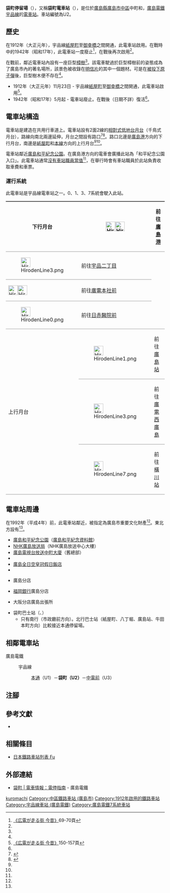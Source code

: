 {{Infobox station
|公司色 = #009944
|站名 = 袋町
|圖片 = Hiroden6599.jpg
|圖片說明 = 廣島港（宇品）方向月台（2005年）
|日文原名 = 袋町
|平假名 = ふくろまち
|羅馬拼音 = Fukuro-machi
|副站名 = 
|所在地 = {{JPN}}[[廣島縣|廣島縣]][[廣島市|廣島市]][[中區_(廣島市)|中區]]中町·{{Translink|ja|袋町 (広島市)|袋町 (廣島市)|袋町}}
|座標 = {{coord|34|23|28.26|N|132|27|22.36|E|type:railwaystation_region:JP-24|display=inline,title}}
|車站構造 = [[地面車站|地面車站]]
|月台配置 = 2面2線
|啟用年月日 = 1912年（大正元年）11月23日
|廢站年月日 = 
|乘客人數 = 
|上下車人次 = 
|統計年度 = 
|轉車 = 
|全寬備註 = 
|adjacent = {{Adjacent stations|system=廣島電鐵|line=宇品線|left=本通|right=中電前|note-left=U1<br/>0.3km|note-mid={{Color|#0092d7|●}}U2<br/>距離[[紙屋町停留場|紙屋町]]0.5km|note-right=U3<br>0.3km}}
}}
'''袋町停留場'''（{{jpn|j=袋町停留場|hg=ふくろまちていりゅうじょう|rm=Fukuro-machi teiryūjō|f=y}}），又稱'''袋町電車站'''（{{jpn|j=袋町電停}}），是位於[[廣島縣|廣島縣]][[廣島市|廣島市]][[中區_(廣島市)|中區]]中町和{{Translink|ja|袋町 (広島市)|袋町 (廣島市)|袋町}}，[[廣島電鐵|廣島電鐵]][[宇品線_(廣島電鐵)|宇品線]]的[[電車站|電車站]]。車站編號為U2。

== 歷史 ==
在1912年（大正元年），宇品線[[紙屋町停留場|紙屋町]]至[[御幸橋停留場|御幸橋]]之間開通，此電車站啟用。在戰時中的1942年（昭和17年），此電車站一度廢止<ref name=osafune>[[#osafune|《広電が走る街 今昔》]]69-70頁</ref>，在戰後再次啟用<ref name=osafune2/>。

在戰前，鄰近電車站{{Translink|ja|国泰寺 (広島市)|國泰寺 (廣島市)|國泰寺}}內設有一座巨型[[樟樹|樟樹]]<ref name=osafune/>。該電車駛過於巨型樟樹前的姿態成為了廣島市內的著名場所，該景色被收錄在[[明信片|明信片]]的其中一個題材。可是在[[廣島市原子彈爆炸|被投下原子彈]]後，巨型樹木便不存在<ref name=osafune/>。

*1912年（大正元年）11月23日 - 宇品線[[紙屋町停留場|紙屋町]]至[[御幸橋停留場|御幸橋]]之間開通，此電車站啟用<ref name=osafune2>[[#osafune|《広電が走る街 今昔》]]150-157頁</ref>。
*1942年（昭和17年）5月起 - 電車站廢止。在戰後（日期不詳）復活<ref name=osafune2/>。

== 電車站構造 ==
電車站是建造在共用行車道上。電車站設有2面2線的[[相對式月台|相對式低地台月台]]（千鳥式月台），路線向南北兩邊延伸，月台之間設有路口<ref name=line>{{Cite book|author=川島令三 |authorlink=川島令三 |title=山陽・山陰ライン 全線・全駅・全配線 |year=2012 |publisher=[[講談社|講談社]] |series=【図説】 日本の鉄道 |isbn=978-4-06-295157-9 |volume=第7巻 広島エリア |pages=10・79頁|language=ja}}</ref><ref name=jijo>{{Cite book|author=川島令三 |title={{Translink|ja|全国鉄道事情大研究|全國鐵道事情大研究}} |year=2009 |publisher={{Translink|ja|草思社}} |isbn=978-4-7942-1711-0 |volume=中国篇 2 |pages=103・109頁|language=ja}}</ref>。路口北邊是[[廣島港停留場|廣島港]]方向的下行月台，南邊是[[紙屋町停留場|紙屋町]]和[[広島電鐵本線|本線]]方向的上行月台<ref name=line/><ref name=jijo/>。

電車站鄰近[[廣島和平紀念公園|廣島和平紀念公園]]。在廣島港方向的電車會廣播此站為「和平紀念公園入口」。此電車站通常[[無人車站|沒有車站職員當值]]<ref name=line/>，在舉行{{Translink|ja|ひろしまフラワーフェスティバル|廣島花節|花節}}時會有車站職員於此站負責收取車費和車票。

=== 運行系統 ===
{{See also|廣島電鐵#運行系統}}
此電車站是宇品線電車站之一。0、1、3、7系統會駛入此站。
{| style="border-collapse: collapse;"
|-
! rowspan="4" style="border-width: 2px 0; border-style: ridge; padding: 2px .5em;"|下行月台
| style="border-width: 2px 0; border-style: ridge; padding: 2px .5em;"|[[File:HirodenLine1.png|30px]][[File:HirodenLine3.png|30px]]
| style="border-width: 2px 0; border-style: ridge; padding: 2px .5em;"|前往[[廣島港停留場|廣島港]]
|-
| style="border-width: 2px 0; border-style: ridge; padding: 2px .5em;"|[[File:HirodenLine3.png|30px]]
| style="border-width: 2px 0; border-style: ridge; padding: 2px .5em;"|前往[[宇品二丁目停留場|宇品二丁目]]
|-
| style="border-width: 2px 0; border-style: ridge; padding: 2px .5em;"|[[File:HirodenLine0.png|30px]][[File:HirodenLine7.png|30px]]
| style="border-width: 2px 0; border-style: ridge; padding: 2px .5em;"|前往[[廣電本社前停留場|廣電本社前]]
|-
| style="border-width: 2px 0; border-style: ridge; padding: 2px .5em;"|[[File:HirodenLine0.png|30px]]
| style="border-width: 2px 0; border-style: ridge; padding: 2px .5em;"|前往[[日赤醫院前停留場|日赤醫院前]]
|-
! rowspan="3" style="border-width: 2px 0; border-style: ridge; padding: 2px .5em;"|上行月台
| style="border-width: 2px 0; border-style: ridge; padding: 2px .5em;"|[[File:HirodenLine1.png|30px]]
| style="border-width: 2px 0; border-style: ridge; padding: 2px .5em;"|前往[[廣島站|廣島站]]
|-
| style="border-width: 2px 0; border-style: ridge; padding: 2px .5em;"|[[File:HirodenLine3.png|30px]]
| style="border-width: 2px 0; border-style: ridge; padding: 2px .5em;"|前往[[廣電西廣島站|廣電西廣島]]
|-
| style="border-width: 2px 0; border-style: ridge; padding: 2px .5em;"|[[File:HirodenLine7.png|30px]]
| style="border-width: 2px 0; border-style: ridge; padding: 2px .5em;"|前往[[橫川站_(廣島縣)|橫川站]]
|}

== 電車站周邊 ==
在1992年（平成4年）前，此電車站鄰近{{Translink|ja|旧日本銀行広島支店|舊日本銀行廣島分店}}，被指定為廣島市重要文化財產<ref name=osafune/>。東北方設有{{Translink|ja|頼山陽史跡資料館|賴山陽史蹟資料館}}<ref name=line/>。
* [[廣島和平紀念公園|廣島和平紀念公園]]（[[廣島和平紀念資料館|廣島和平紀念資料館]]）
* [[NHK廣島放送局|NHK廣島放送局]]（NHK廣島放送中心大樓）
* [[廣島電視台|廣島電視台放送中町大廈]]（舊總部）
* {{Translink|ja|平和大通り|平和大通}}
* [[全日空酒店|廣島全日空皇冠假日飯店]]
* {{Translink|ja|袋町裏通り|袋町裏通}}
* {{Translink|ja|山口銀行}}廣島分店
* [[福岡銀行|福岡銀行]]廣島分店
* {{Translink|ja|スルガ銀行|駿河銀行}}大阪分店廣島出張所
* 袋町巴士站（{{Translink|ja|広電バス|廣電巴士}}、{{Translink|ja|広島バス|廣島巴士}}）
** 只有南行（市政廳前方向）。北行巴士站（紙屋町、八丁堀、廣島站、牛田本町方向）比較接近本通停留場。</ref>

== 相鄰電車站 ==
; 廣島電鐵
: {{color|#0092d7|■}}宇品線
:: [[本通停留場|本通]]（U1）－'''袋町（U2）'''－[[中電前停留場|中電前]]（U3）
== 注腳 ==
{{Reflist}}
== 參考文獻 ==
* {{Cite book|author=長船友則 |title={{lang|ja|広電が走る街 今昔}} |year=2005 |publisher=[[JTB出版|JTB出版]] |series=JTB Can Books |isbn=4-533-05986-4|language=ja |ref=osafune}}
== 相關條目 ==
* [[日本鐵路車站列表_Fu|日本鐵路車站列表 Fu]]
== 外部連結 ==
* [http://www.hiroden.co.jp/train/route-guide/stop-guide/u-2.html 袋町 | 電車情報：電停指南] {{Wayback|url=http://www.hiroden.co.jp/train/route-guide/stop-guide/u-2.html |date=20171220033449 }}{{ja icon}} - 廣島電鐵
{{宇品線 (廣島電鐵)}}
{{DEFAULTSORT:Fukuro-machi}}
[[Category:日本鐵路車站_Fu|kuromachi]]
[[Category:中區鐵路車站_(廣島市)|Category:中區鐵路車站 (廣島市)]]
[[Category:1912年啟用的鐵路車站|Category:1912年啟用的鐵路車站]]
[[Category:宇品線車站_(廣島電鐵)|Category:宇品線車站 (廣島電鐵)]]
[[Category:廣島電鐵7系統車站|Category:廣島電鐵7系統車站]]